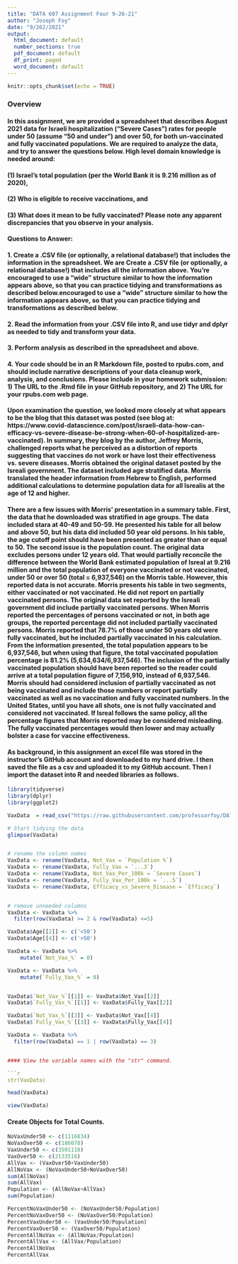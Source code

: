 ```yaml
---
title: "DATA 607 Assignment Four 9-26-21"
author: "Joseph Foy"
date: "9/262/2021"
output:
  html_document: default
  number_sections: true
  pdf_document: default
  df_print: paged
  word_document: default
---
```


```r
knitr::opts_chunk$set(echo = TRUE)
```

### Overview

#### In this assignment, we are provided a spreadsheet that describes August 2021 data for Israeli hospitalization (“Severe Cases”) rates for people under 50 (assume “50 and under”) and over 50, for both un-vaccinated and fully vaccinated populations. We are required to analyze the data, and try to answer the questions below. High level domain knowledge is needed around: 

#### (1) Israel’s total population (per the World Bank it is 9.216 million as of 2020), 
#### (2) Who is eligible to receive vaccinations, and 
#### (3) What does it mean to be fully vaccinated? Please note any apparent discrepancies that you observe in your analysis.

#### Questions to Answer:
#### 1. Create a .CSV file (or optionally, a relational database!) that includes the information in the spreadsheet.  We are Create a .CSV file (or optionally, a relational database!) that includes all the information above.  You’re encouraged to use a “wide” structure similar to how the information appears above, so that you can practice tidying and transformations as described below.encouraged to use a “wide” structure similar to how the information appears above, so that you can practice tidying and transformations as described below.

#### 2. Read the information from your .CSV file into R, and use tidyr and dplyr as needed to tidy and transform your data.

#### 3. Perform analysis as described in the spreadsheet and above.

#### 4. Your code should be in an R Markdown file, posted to rpubs.com, and should include narrative descriptions of your data cleanup work, analysis, and conclusions. Please include in your homework submission: 1) The URL to the .Rmd file in your GitHub repository, and 2) The URL for your rpubs.com web page.

#### Upon examination the question, we looked more closely at what appears to be the blog that this dataset was posted (see blog at:  https://www.covid-datascience.com/post/israeli-data-how-can-efficacy-vs-severe-disease-be-strong-when-60-of-hospitalized-are-vaccinated).  In summary, they blog by the author, Jeffrey Morris, challenged reports what he perceived as a distortion of reports suggesting that vaccines do not work or have lost their effectiveness vs. severe diseases. Morris obtained the original dataset posted by the Isreali government.  The dataset included age stratified data.  Morris translated the header information from Hebrew to English, performed additional calculations to determine population data for all Isrealis at the age of 12 and higher.  

#### There are a few issues with Morris' presentation in a summary table.  First, the data that he downloaded was stratified in age groups.  The data included stara at 40-49 and 50-59.  He presented his table for all below and above 50, but his data did included 50 year old persons.  In his table, the age cutoff point should have been presented as greater than or equal to 50.  The second issue is the population count.  The original data excludes persons under 12 years old.  That would partially reconcile the difference between the World Bank estimated population of Isreal at 9.216 million and the total population of everyone vaccinated or not vaccinated, under 50 or over 50 (total = 6,937,546) on the Morris table. However, this reported data is not accurate.  Morris presents his table in two segments, either vaccinated or not vaccinated.  He did not report on partially vaccinated persons.  The original data set reported by the Isreali government did include partially vaccinated persons.  When Morris reported the percentages of persons vaccinated or not, in both age groups, the reported percentage did not included partially vaccinated persons.  Morris reported that 78.7% of those under 50 years old were fully vaccinated, but he included partially vaccinated in his calculation.  From the information presented, the total population appears to be 6,937,546, but when using that figure, the total vaccinated population percentage is 81.2% (5,634,634/6,937,546).  The inclusion of the partially vaccinated population should have been reported so the reader could arrive at a total population figure of  7,156,910, instead of 6,937,546.  Morris should had considered inclusion of partially vaccinated as not being vaccinated and include those numbers or report partially vaccinated as well as no vaccination and fully vaccinated numbers.  In the United States, until you have all shots, one is not fully vaccinated and considered not vaccinated.  If Isreal follows the same policy, all the percentage figures that Morris reported may be considered misleading.  The fully vaccinated percentages would then lower and may actually bolster a case for vaccine effectiveness.

#### As background, in this assignment an excel file was stored in the instructor's GitHub account and downloaded to my hard drive.  I then saved the file as a csv and uploaded it to my GitHub account.  Then I import the dataset into R and needed libraries as follows.

```r
library(tidyverse)
library(dplyr)
library(ggplot2)
```


```r

VaxData  = read_csv("https://raw.githubusercontent.com/professorfoy/DATA-607/main/israeli_vaccination_data_analysis_start.csv",show_col_types = FALSE)

# Start tidying the data
glimpse(VaxData)


# rename the column names
VaxData <- rename(VaxData, Not_Vax = `Population %`)
VaxData <- rename(VaxData, Fully_Vax = `...3`)
VaxData <- rename(VaxData, Not_Vax_Per_100k = `Severe Cases`)
VaxData <- rename(VaxData, Fully_Vax_Per_100k = `...5`)
VaxData <- rename(VaxData, Efficacy_vs_Severe_Disease = `Efficacy`)


# remove unneeded columns
VaxData <- VaxData %>%
  filter(row(VaxData) >= 2 & row(VaxData) <=5)

VaxData$Age[[2]] <- c('<50')
VaxData$Age[[4]] <- c('>50')

VaxData <- VaxData %>%
    mutate(`Not_Vax_%` = 0)

VaxData <- VaxData %>%
    mutate(`Fully_Vax_%` = 0)


VaxData$`Not_Vax_%`[[1]] <- VaxData$Not_Vax[[2]]
VaxData$`Fully_Vax_%`[[1]] <- VaxData$Fully_Vax[[2]]

VaxData$`Not_Vax_%`[[3]] <- VaxData$Not_Vax[[4]]
VaxData$`Fully_Vax_%`[[3]] <- VaxData$Fully_Vax[[4]]

VaxData <- VaxData %>%
  filter(row(VaxData) == 1 | row(VaxData) == 3)


#### View the variable names with the "str" command.

```r
str(VaxData)
```

```r
head(VaxData) 
```
```r
view(VaxData)
```

#### Create Objects for Total Counts.

```r
NoVaxUnder50 <- c(1116834)
NoVaxOver50 <- c(186078)
VaxUnder50 <- c(3501118)
VaxOver50 <- c(2133516)
AllVax <- (VaxOver50+VaxUnder50)
AllNoVax <- (NoVaxUnder50+NoVaxOver50)
sum(AllNoVax)
sum(AllVax)
Population <- (AllNoVax+AllVax)
sum(Population)
```

```r
PercentNoVaxUnder50 <- (NoVaxUnder50/Population)
PercentNoVaxOver50 <- (NoVaxOver50/Population)
PercentVaxUnder50 <- (VaxUnder50/Population)
PercentVaxOver50 <- (VaxOver50/Population)
PercentAllNoVax <- (AllNoVax/Population)
PercentAllVax <- (AllVax/Population)
PercentAllNoVax
PercentAllVax
```

